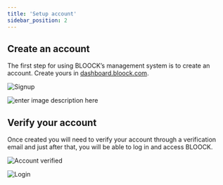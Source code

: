 ```yaml
---
title: 'Setup account'
sidebar_position: 2
---
```


## Create an account

The first step for using BLOOCK’s management system is to create an account. Create yours in [dashboard.bloock.com](https://dashboard.bloock.com/).

![Signup](https://cdn.bloock.com/hosting/v1/hosted/41b6d2d8-28f9-4ff6-ae00-e53697b06899)

![enter image description here](https://cdn.bloock.dev/hosting/v1/hosted/d6e39f1e-1f27-4e9e-bf0a-8a8ca7f9f8e8)

## Verify your account

Once created you will need to verify your account through a verification email and just after that, you will be able to log in and access BLOOCK.

![Account verified](https://cdn.bloock.com/hosting/v1/hosted/94a36eb4-1f45-4071-9300-6581879ee423)

![Login](https://cdn.bloock.com/hosting/v1/hosted/7a4364bb-453f-40bd-b0c4-a364fcad2e91)
